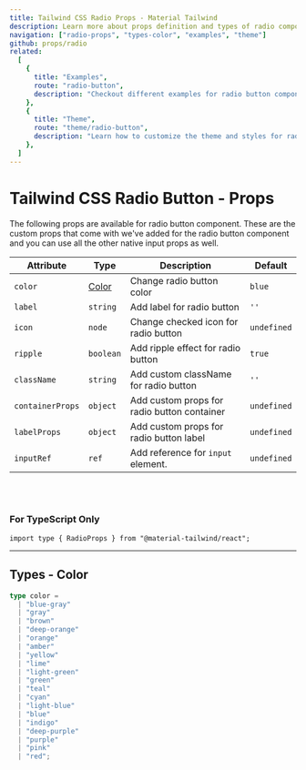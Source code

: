 ```yaml
---
title: Tailwind CSS Radio Props - Material Tailwind
description: Learn more about props definition and types of radio component.
navigation: ["radio-props", "types-color", "examples", "theme"]
github: props/radio
related:
  [
    {
      title: "Examples",
      route: "radio-button",
      description: "Checkout different examples for radio button component.",
    },
    {
      title: "Theme",
      route: "theme/radio-button",
      description: "Learn how to customize the theme and styles for radio button component.",
    },
  ]
---
```


# Tailwind CSS Radio Button - Props

<span id="radio-props" className="scroll-mt-48" />
The following props are available for radio button component. These are the custom
props that come with we've added for the radio button component and you can use all
the other native input props as well.

| Attribute        | Type                  | Description                                   | Default                |
| ---------------- | --------------------- | --------------------------------------------- | ---------------------- |
| `color`          | [Color](#types-color) | Change radio button color                     | <Code>blue</Code>      |
| `label`          | <Code>string</Code>   | Add label for radio button                    | `''`                   |
| `icon`           | <Code>node</Code>     | Change checked icon for radio button          | <Code>undefined</Code> |
| `ripple`         | <Code>boolean</Code>  | Add ripple effect for radio button            | <Code>true</Code>      |
| `className`      | <Code>string</Code>   | Add custom className for radio button         | `''`                   |
| `containerProps` | <Code>object</Code>   | Add custom props for radio button container   | <Code>undefined</Code> |
| `labelProps`     | <Code>object</Code>   | Add custom props for radio button label       | <Code>undefined</Code> |
| `inputRef`       | <Code>ref</Code>      | Add reference for <Code>input</Code> element. | <Code>undefined</Code> |

<br />
<br />

### For TypeScript Only

```tsx
import type { RadioProps } from "@material-tailwind/react";
```

---

## Types - Color

<span id="types-color" className="scroll-mt-48" />

```ts
type color =
  | "blue-gray"
  | "gray"
  | "brown"
  | "deep-orange"
  | "orange"
  | "amber"
  | "yellow"
  | "lime"
  | "light-green"
  | "green"
  | "teal"
  | "cyan"
  | "light-blue"
  | "blue"
  | "indigo"
  | "deep-purple"
  | "purple"
  | "pink"
  | "red";
```

<span id="examples" className="scroll-mt-48" />
<span id="theme" className="scroll-mt-48" />
